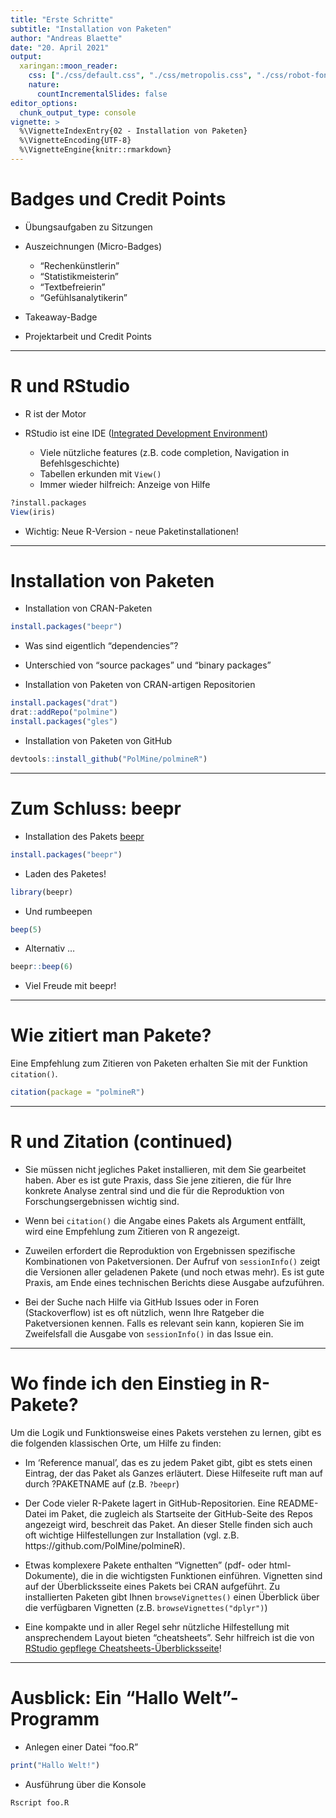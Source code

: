 ```yaml
---
title: "Erste Schritte"
subtitle: "Installation von Paketen"
author: "Andreas Blaette"
date: "20. April 2021"
output: 
  xaringan::moon_reader:
    css: ["./css/default.css", "./css/metropolis.css", "./css/robot-fonts.css", './css/polminify.css']
    nature:
      countIncrementalSlides: false
editor_options:
  chunk_output_type: console
vignette: >
  %\VignetteIndexEntry{02 - Installation von Paketen}
  %\VignetteEncoding{UTF-8}
  %\VignetteEngine{knitr::rmarkdown}  
---
```


# Badges und Credit Points

- Übungsaufgaben zu Sitzungen

- Auszeichnungen (Micro-Badges)
  - "Rechenkünstlerin"
  - "Statistikmeisterin"
  - "Textbefreierin"
  - "Gefühlsanalytikerin"

- Takeaway-Badge

- Projektarbeit und Credit Points

---

# R und RStudio

- R ist der Motor 

- RStudio ist eine IDE ([Integrated Development Environment](https://de.wikipedia.org/wiki/Integrierte_Entwicklungsumgebung))
  - Viele nützliche features (z.B. code completion, Navigation in Befehlsgeschichte)
  - Tabellen erkunden mit `View()`
  - Immer wieder hilfreich: Anzeige von Hilfe
  
```r
?install.packages
View(iris)
```

- Wichtig: Neue R-Version - neue Paketinstallationen!


---


# Installation von Paketen

- Installation von CRAN-Paketen

```r
install.packages("beepr")
```

- Was sind eigentlich "dependencies"?

- Unterschied von "source packages" und "binary packages"

- Installation von Paketen von CRAN-artigen Repositorien

```r
install.packages("drat")
drat::addRepo("polmine")
install.packages("gles")
```

- Installation von Paketen von GitHub

```r
devtools::install_github("PolMine/polmineR")
```

---

# Zum Schluss: beepr

- Installation des Pakets [beepr](https://cran.r-project.org/package=beepr)

```r
install.packages("beepr")
```

- Laden des Paketes!

```r
library(beepr)
```

- Und rumbeepen

```r
beep(5)
```

- Alternativ ...

```r
beepr::beep(6)
```

- Viel Freude mit beepr!

---

# Wie zitiert man Pakete?

Eine Empfehlung zum Zitieren von Paketen erhalten Sie mit der Funktion `citation()`. 

```r
citation(package = "polmineR")
```

---

# R und Zitation (continued)

- Sie müssen nicht jegliches Paket installieren, mit dem Sie gearbeitet haben. Aber es ist gute Praxis, dass Sie jene zitieren, die für Ihre konkrete Analyse zentral sind und die für die Reproduktion von Forschungsergebnissen wichtig sind. 

- Wenn bei `citation()` die Angabe eines Pakets als Argument entfällt, wird eine Empfehlung zum Zitieren von R angezeigt.

- Zuweilen erfordert die Reproduktion von Ergebnissen spezifische Kombinationen von Paketversionen. Der Aufruf von `sessionInfo()` zeigt die Versionen aller geladenen Pakete (und noch etwas mehr). Es ist gute Praxis, am Ende eines technischen Berichts diese Ausgabe aufzuführen.

- Bei der Suche nach Hilfe via GitHub Issues oder in Foren (Stackoverflow) ist es oft nützlich, wenn Ihre Ratgeber die Paketversionen kennen. Falls es relevant sein kann, kopieren Sie im Zweifelsfall die Ausgabe von `sessionInfo()` in das Issue ein.

---

# Wo finde ich den Einstieg in R-Pakete?

Um die Logik und Funktionsweise eines Pakets verstehen zu lernen, gibt es die folgenden klassischen Orte, um Hilfe zu finden:

- Im 'Reference manual', das es zu jedem Paket gibt, gibt es stets einen Eintrag, der das Paket als Ganzes erläutert. Diese Hilfeseite ruft man auf durch ?PAKETNAME auf (z.B. `?beepr`)

- Der Code vieler R-Pakete lagert in GitHub-Repositorien. Eine README-Datei im Paket, die zugleich als Startseite der GitHub-Seite des Repos angezeigt wird, beschreit das Paket. An dieser Stelle finden sich auch oft wichtige Hilfestellungen zur Installation (vgl. z.B. https://github.com/PolMine/polmineR).

- Etwas komplexere Pakete enthalten "Vignetten" (pdf- oder html-Dokumente), die in die wichtigsten Funktionen einführen. Vignetten sind auf der Überblicksseite eines Pakets bei CRAN aufgeführt. Zu installierten Paketen gibt Ihnen `browseVignettes()` einen Überblick über die verfügbaren Vignetten (z.B. `browseVignettes("dplyr")`)

- Eine kompakte und in aller Regel sehr nützliche Hilfestellung mit ansprechendem Layout bieten "cheatsheets". Sehr hilfreich ist die von [RStudio gepflege Cheatsheets-Überblicksseite](https://www.rstudio.com/resources/cheatsheets/)!

---

# Ausblick: Ein "Hallo Welt"-Programm

- Anlegen einer Datei "foo.R"

```r
print("Hallo Welt!")
```

- Ausführung über die Konsole

```r
Rscript foo.R
```

